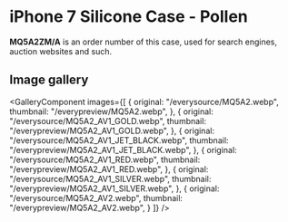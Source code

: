 
# iPhone 7 Silicone Case - Pollen

<Callout type='info' emoji='👉🏻'>**MQ5A2ZM/A** is an order number of this case, used for search engines, auction websites and such.</Callout>

## Image gallery

<GalleryComponent
    images={[
      {
        original: "/everysource/MQ5A2.webp",
        thumbnail: "/everypreview/MQ5A2.webp",
      },
      {
        original: "/everysource/MQ5A2_AV1_GOLD.webp",
        thumbnail: "/everypreview/MQ5A2_AV1_GOLD.webp",
      },
      {
        original: "/everysource/MQ5A2_AV1_JET_BLACK.webp",
        thumbnail: "/everypreview/MQ5A2_AV1_JET_BLACK.webp",
      },
      {
        original: "/everysource/MQ5A2_AV1_RED.webp",
        thumbnail: "/everypreview/MQ5A2_AV1_RED.webp",
      },
      {
        original: "/everysource/MQ5A2_AV1_SILVER.webp",
        thumbnail: "/everypreview/MQ5A2_AV1_SILVER.webp",
      },
      {
        original: "/everysource/MQ5A2_AV2.webp",
        thumbnail: "/everypreview/MQ5A2_AV2.webp",
      }
    ]}
  />
